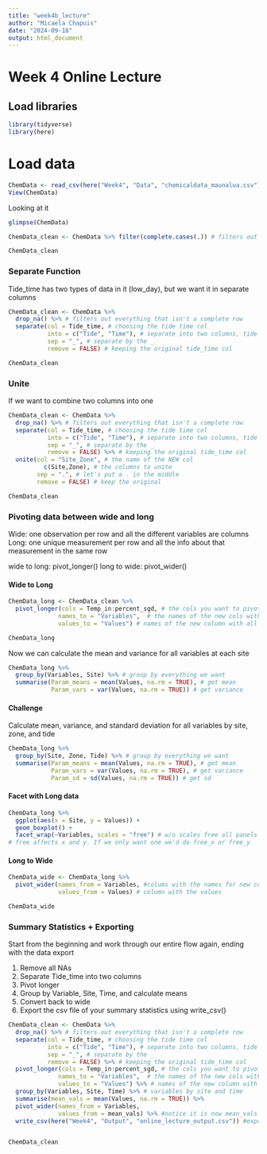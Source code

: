 ```yaml
---
title: "week4b_lecture"
author: "Micaela Chapuis"
date: "2024-09-18"
output: html_document
---
```


# Week 4 Online Lecture

## Load libraries
```r
library(tidyverse)
library(here)
```

# Load data
```r
ChemData <- read_csv(here("Week4", "Data", "chemicaldata_maunalua.csv"))
View(ChemData)
```

Looking at it
```r
glimpse(ChemData)
```

```r
ChemData_clean <- ChemData %>% filter(complete.cases(.)) # filters out everything that isn't a complete row

ChemData_clean
```

### Separate Function
Tide_time has two types of data in it (low_day), but we want it in separate columns
```r
ChemData_clean <- ChemData %>%
  drop_na() %>% # filters out everything that isn't a complete row
  separate(col = Tide_time, # choosing the tide time col
           into = c("Tide", "Time"), # separate into two columns, tide and time
           sep = "_", # separate by the _
           remove = FALSE) # keeping the original tide_time col

ChemData_clean
```


### Unite
If we want to combine two columns into one
```r
ChemData_clean <- ChemData %>%
  drop_na() %>% # filters out everything that isn't a complete row
  separate(col = Tide_time, # choosing the tide time col
           into = c("Tide", "Time"), # separate into two columns, tide and time
           sep = "_", # separate by the _
           remove = FALSE) %>% # keeping the original tide_time col
  unite(col = "Site_Zone", # the name of the NEW col
          c(Site,Zone), # the columns to unite
        sep = ".", # let's put a . in the middle
        remove = FALSE) # keep the original

ChemData_clean
```


### Pivoting data between wide and long
Wide: one observation per row and all the different variables are columns
Long: one unique measurement per row and all the info about that measurement in the same row

wide to long: pivot_longer()
long to wide: pivot_wider()

#### Wide to Long
```r
ChemData_long <- ChemData_clean %>% 
  pivot_longer(cols = Temp_in:percent_sgd, # the cols you want to pivot. This says select the temp to percent SGD cols
              names_to = "Variables",  # the names of the new cols with all the column names
              values_to = "Values") # names of the new column with all the values

ChemData_long
```

Now we can calculate the mean and variance for all variables at each site
```r
ChemData_long %>%
  group_by(Variables, Site) %>% # group by everything we want
  summarise(Param_means = mean(Values, na.rm = TRUE), # get mean
            Param_vars = var(Values, na.rm = TRUE)) # get variance
```

#### Challenge
Calculate mean, variance, and standard deviation for all variables by site, zone, and tide
```r
ChemData_long %>%
  group_by(Site, Zone, Tide) %>% # group by everything we want
  summarise(Param_means = mean(Values, na.rm = TRUE), # get mean
            Param_vars = var(Values, na.rm = TRUE), # get variance
            Param_sd = sd(Values, na.rm = TRUE)) # get sd
```

#### Facet with Long data
```r
ChemData_long %>% 
  ggplot(aes(x = Site, y = Values)) +
  geom_boxplot() +
  facet_wrap(~Variables, scales = "free") # w/o scales free all panels would have the same y axis scale, though they all have very different scales 
# free affects x and y. If we only want one we'd do free_x or free_y
```

#### Long to Wide
```r
ChemData_wide <- ChemData_long %>% 
  pivot_wider(names_from = Variables, #colums with the names for new column
              values_from = Values) # column with the values

ChemData_wide              
```

### Summary Statistics + Exporting
Start from the beginning and work through our entire flow again, ending with the data export

1) Remove all NAs
2) Separate Tide_time into two columns 
3) Pivot longer
4) Group by Variable, Site, Time, and calculate means
5) Convert back to wide
6) Export the csv file of your summary statistics using write_csv()
```r
ChemData_clean <- ChemData %>%
  drop_na() %>% # filters out everything that isn't a complete row
  separate(col = Tide_time, # choosing the tide time col
           into = c("Tide", "Time"), # separate into two columns, tide and time
           sep = "_", # separate by the _
           remove = FALSE) %>% # keeping the original tide_time col
  pivot_longer(cols = Temp_in:percent_sgd, # the cols you want to pivot. This says select the temp to percent SGD cols
              names_to = "Variables",  # the names of the new cols with all the column names
              values_to = "Values") %>% # names of the new column with all the values
  group_by(Variables, Site, Time) %>% # variables by site and time
  summarise(mean_vals = mean(Values, na.rm = TRUE)) %>%
  pivot_wider(names_from = Variables,
              values_from = mean_vals) %>% #notice it is now mean_vals as the column name
  write_csv(here("Week4", "Output", "online_lecture_output.csv")) #export as csv to the right folder


ChemData_clean
```

